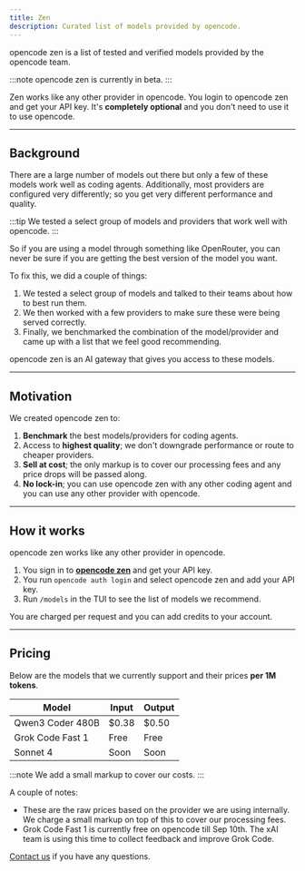 ```yaml
---
title: Zen
description: Curated list of models provided by opencode.
---
```



opencode zen is a list of tested and verified models provided by the opencode team.

:::note
opencode zen is currently in beta.
:::

Zen works like any other provider in opencode. You login to opencode zen and get
your API key. It's **completely optional** and you don't need to use it to use
opencode.

---

## Background

There are a large number of models out there but only a few of
these models work well as coding agents. Additionally, most providers are
configured very differently; so you get very different performance and quality.

:::tip
We tested a select group of models and providers that work well with opencode.
:::

So if you are using a model through something like OpenRouter, you can never be
sure if you are getting the best version of the model you want.

To fix this, we did a couple of things:

1. We tested a select group of models and talked to their teams about how to
   best run them.
2. We then worked with a few providers to make sure these were being served
   correctly.
3. Finally, we benchmarked the combination of the model/provider and came up
   with a list that we feel good recommending.

opencode zen is an AI gateway that gives you access to these models.

---

## Motivation

We created opencode zen to:

1. **Benchmark** the best models/providers for coding agents.
2. Access to **highest quality**; we don't downgrade performance or route to cheaper providers.
3. **Sell at cost**; the only markup is to cover our processing fees and any price
   drops will be passed along.
4. **No lock-in**; you can use opencode zen with any other coding agent and you
   can use any other provider with opencode.

---

## How it works

opencode zen works like any other provider in opencode.

1. You sign in to **<a href={console}>opencode zen</a>** and get your API key.
2. You run `opencode auth login` and select opencode zen and add your API key.
3. Run `/models` in the TUI to see the list of models we recommend.

You are charged per request and you can add credits to your account.

---

## Pricing

Below are the models that we currently support and their prices **per 1M
tokens**.

| Model | Input | Output |
| ----- | ----- | ------ |
| Qwen3 Coder 480B | $0.38 | $0.50 |
| Grok Code Fast 1 | Free | Free |
| Sonnet 4 | Soon | Soon |

:::note
We add a small markup to cover our costs.
:::

A couple of notes:

- These are the raw prices based on the provider we are using internally. We
charge a small markup on top of this to cover our processing fees.
- Grok Code Fast 1 is currently free on opencode till Sep 10th. The xAI team is
  using this time to collect feedback and improve Grok Code.

<a href={email}>Contact us</a> if you have any questions.

